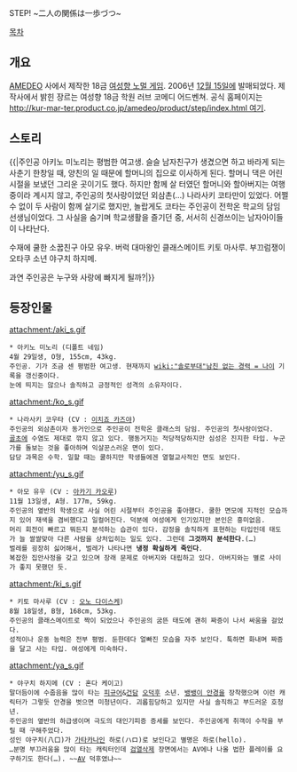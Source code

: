 STEP! ~二人の関係は一歩づつ~

[[목차]]
== 개요 ==
[[AMEDEO]] 사에서 제작한 18금 [[여성향 노멀 게임]]. 2006년 [[12월 15일]]에 발매되었다.
제작사에서 밝힌 장르는 여성향 18금 학원 러브 코메디 어드벤쳐.
공식 홈페이지는 [[http://kur-mar-ter.product.co.jp/amedeo/product/step/index.html 여기]].

== 스토리 ==
{{|주인공 아키노 미노리는 평범한 여고생.
슬슬 남자친구가 생겼으면 하고 바라게 되는 사춘기 한창일 때, 양친의 일 때문에 할머니의 집으로 이사하게 된다. 할머니 댁은 어린시절을 보냈던 그리운 곳이기도 했다.
하지만 함께 살 터였던 할머니와 할아버지는 여행중이라 계시지 않고, 주인공의 첫사랑이었던 외삼촌(…) 나라사키 코타만이 있었다.
어쩔 수 없이 두 사람이 함께 살기로 했지만, 놀랍게도 코타는 주인공이 전학온 학교의 담임 선생님이었다. 
그 사실을 숨기며 학교생활을 즐기던 중, 서서히 신경쓰이는 남자아이들이 나타난다.

수재에 쿨한 소꿉친구 아모 유우.
버럭 대마왕인 클래스메이트 키토 마사루.
부끄럼쟁이 오타쿠 소년 야구치 하지메.

과연 주인공은 누구와 사랑에 빠지게 될까?|}}

== 등장인물 ==
attachment:/aki_s.gif
 * 아키노 미노리 (디폴트 네임)
 4월 29일생, O형, 155cm, 43kg.
 주인공. 기가 조금 센 평범한 여고생. 현재까지 [[wiki:"솔로부대"남친 없는 경력 = 나이]] 기록을 갱신중이다.
 눈에 띄지는 않으나 솔직하고 긍정적인 성격의 소유자이다.

attachment:/ko_s.gif
 * 나라사키 코우타 (CV : [[이치죠 카즈야]])
 주인공의 외삼촌이자 동거인으로 주인공이 전학온 클래스의 담임. 주인공의 첫사랑이었다.
 [[골초]]에 수염도 제대로 깎지 않고 있다. 행동거지는 적당적당하지만 심성은 진지한 타입. 누군가를 돌보는 것을 좋아하며 익살꾼스러운 면이 있다.
 담당 과목은 수학. 일할 때는 쿨하지만 학생들에겐 열혈교사적인 면도 보인다.

attachment:/yu_s.gif
 * 아모 유우 (CV : [[아카기 카오루]])
 11월 13일생, A형. 177m, 59kg.
 주인공의 옆반의 학생으로 사실 어린 시절부터 주인공을 좋아했다. 쿨한 면모에 지적인 모습까지 있어 재색을 겸비했다고 일컬어진다. 덕분에 여성에게 인기있지만 본인은 흥미없음.
 머리 회전이 빠르고 뭐든지 분석하는 습관이 있다. 감정을 솔직하게 표현하는 타입인데 태도가 늘 쌀쌀맞아 다른 사람을 상처입히는 일도 있다. 그런데 '''그것까지 분석한다'''.(…)
 벌레를 굉장히 싫어해서, 벌레가 나타나면 '''냉정 확실하게 죽인다'''.
 복잡한 집안사정을 갖고 있으며 장래 문제로 아버지와 대립하고 있다. 아버지와는 별로 사이가 좋지 못했던 듯.

attachment:/ki_s.gif
 * 키토 마사루 (CV : [[오노 다이스케]])
 8월 18일생, B형, 168cm, 53kg.
 주인공의 클래스메이트로 짝이 되었으나 주인공의 굼뜬 태도에 괜히 짜증이 나서 싸움을 걸었다.
 성적이나 운동 능력은 전부 평범. 둔한데다 얼빠진 모습을 자주 보인다. 툭하면 화내며 짜증을 달고 사는 타입. 여성에게 미숙하다.

attachment:/ya_s.gif
 * 야구치 하지메 (CV : 혼다 케이고)
 말더듬이에 수줍음을 많이 타는 [[피규어]]&[[건담]] [[오덕후]] 소년. [[뱅뱅이 안경]]을 장착했으며 이런 캐릭터가 그렇듯 안경을 벗으면 미청년이다. 괴롭힘당하고 있지만 사실 솔직하고 부드러운 호청년.
 주인공의 옆반의 하급생이며 극도의 대인기피증 증세를 보인다. 주인공에게 취객이 수작을 부릴 때 구해주었다.
 성인 야구치(八口)가 [[가타카나]]인 하로(ハロ)로 보인다고 별명은 하로(hello).
 …분명 부끄러움을 많이 타는 캐릭터인데 [[검열삭제]] 장면에서는 AV에나 나올 법한 플레이를 요구하기도 한다(…). ~~[[AV]] 덕후였냐~~
